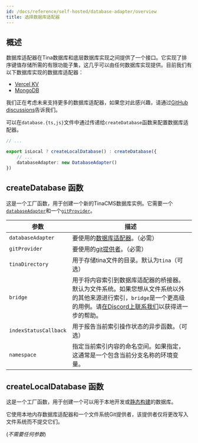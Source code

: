 ```yaml
---
id: /docs/reference/self-hosted/database-adapter/overview
title: 选择数据库适配器
---
```


## 概述

数据库适配器在Tina数据库和底层数据库实现之间提供了一个接口。它实现了排序键值存储所需的有限功能子集，这几乎可以由任何数据库实现提供。目前我们有以下数据库实现的数据库适配器：

* [Vercel KV](/docs/reference/self-hosted/database-adapter/vercel-kv)
* [MongoDB](/docs/reference/self-hosted/database-adapter/mongodb)

我们正在考虑未来支持更多的数据库适配器，如果您对此感兴趣，请通过[GitHub discussions](https://github.com/tinacms/tinacms/discussions "GitHub discussions")告诉我们。

可以在`database.{ts,js}`文件中通过传递给`createDatabase`函数来配置数据库适配器。

```ts
// ...

export isLocal ? createLocalDatabase() : createDatabase({
    // ...
    databaseAdapter: new DatabaseAdapter()
})
```

## createDatabase 函数

这是一个工厂函数，用于创建一个新的TinaCMS数据库实例。它需要一个[`databaseAdapter`](/docs/reference/self-hosted/database-adapter/overview/)和一个[`gitProvider`](/docs/reference/self-hosted/git-provider/overview/)。

| 参数                   | 描述                                                                                                                                                                                                                                                                                    |
| --------------------- | ---------------------------------------------------------------------------------------------------------------------------------------------------------------------------------------------------------------------------------------------------------------------------------------------- |
| `databaseAdapter`     | 要使用的[数据库适配器](/docs/reference/self-hosted/database-adapter/overview)。（必需）                                                                                                                                                                                               |
| `gitProvider`         | 要使用的[git提供者](/docs/reference/self-hosted/git-provider/overview)。（必需）                                                                                                                                                                                                       |
| `tinaDirectory`       | 用于存储tina文件的目录。默认为`tina`（可选）                                                                                                                                                                                                                          |
| `bridge`              | 用于将内容索引到数据库适配器的桥接器。默认为文件系统。如果您想从文件系统以外的其他来源进行索引，`bridge`是一个更高级的用例。请[在Discord上联系我们](https://discord.gg/zumN63Ybpf)以获得进一步的帮助。 |
| `indexStatusCallback` | 用于报告当前索引操作状态的异步函数。（可选）                                                                                                                                                                                                       |
| `namespace`           | 指定当前索引内容的命名空间。如果指定，这通常是一个包含当前分支名称的环境变量。                                                                                                                                       |

## createLocalDatabase 函数

这是一个工厂函数，用于创建一个可以用于本地开发或[静态构建](/docs/cli-overview/#examples)的数据库。

它使用本地内存数据库适配器和一个文件系统Git提供者，该提供者仅将更改写入文件系统而不提交它们。

(*不需要任何参数*)